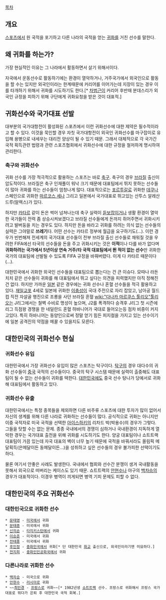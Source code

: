 [[목차]]
== 개요 ==
[[스포츠]]에서 원 국적을 포기하고 다른 나라의 국적을 얻는 [[귀화]]를 거친 선수를 말한다.

== 왜 귀화를 하는가? ==
가장 현실적인 이유는 그 나라에서 활동하면서 살기 위해서이다.

자국에서 운동선수로 활동하기에는 환경이 열악하거나, 거주국가에서 외국인으로 활동을 할 수는 있지만 외국인이라는 한계때문에 커리어를 이어가는데 지장이 있는 경우 이를 타개하기 위해서 귀화를 시도하기도 한다.[* [[차범근]]이 커리어 후반때 분데스리가 외국인 규정을 피하기 위해 구단에게 귀화요청을 받은 것이 대표적.]

== 귀화선수와 국가대표 선발 ==
대부분의 국가대항전이 활성화된 스포츠에서 이런 귀화선수에 대한 제약은 필수적이라고 할 수 있다. 이것을 묵인할 경우 자칫 국가대항전이 외국인 귀화선수를 마구잡이로 유입해 용병으로 내세우는 대리전 양상이 될 수 있기 때문. 그래서 대체적으로 각 국가간 국적 획득관련 법령과 관련 스포츠협회에서 귀화선수에 대한 규정을 철저하게 명시하여 관리한다.
=== 축구와 귀화선수 ===
귀화 선수를 가장 적극적으로 활용하는 스포츠는 바로 [[축구]]. 축구의 경우 [[브라질]] 출신이 압도적이다. 브라질은 축구 인재풀이 워낙 크기 때문에 대표팀에서 뛰지 못하는 선수들이 많아 귀화를 하는 선수들이 엄청나게 많다. 대표적으로는 [[포르투갈]]로 귀화한 [[데쿠]]나 스페인으로 귀화한 [[마르코스 세나]] 그리고 일본에서 국가대표로 뛰고있는 산투스 알레산드루(알렉스)가 있다.

하지만 [[카타르]] 같이 돈은 썩어 넘쳐나는데 축구 실력이 [[듣보잡]]이거나 생활 환경이 열악한 국가들이 전력 좀 상승시켜보겠다고 브라질 선수들에게 돈까지 쥐어주면서 귀화시키려고 발버둥을 치는 경우도 있다. 하지만 돈을 바라고 귀화를 하려는 의식 없는 선수들의 실력은 그야말로 '''쓰레기'''다. 어떤 선수는 카타르 정부에 월급을 요구하기도(…). 이런 경우가 빈번해져 전세계의 국가대표 선수들이 전부 브라질 출신 선수들로 채워질 것을 우려한 FIFA에선 타국의 선수들을 돈을 주고 귀화시키는 것은 '''이적'''이나 다를 바가 없다며 '''귀화하려는 국가에서 5년이상 연속 거주/타 국적 대표팀에서 뛴 적이 없는 선수'''만 귀화한 국가의 대표팀에 선발될 수 있도록 FIFA 규정을 바꿔버렸다. 이게 다 카타르 때문이다(…).

대한민국에서 귀화한 외국인 선수들을 대표팀으로 뽑는다는 건 큰 이슈다. 모따나 라돈치치 같은 선수들이 귀화를 해 대표팀에서 뛰고 싶다는 의견을 피력했지만 아직 정해진 건 없다. 하지만 가까운 [[일본]] 같은 경우에는 귀화 선수나 혼혈 선수들을 적극 활용하고 있다. [[재일교포]] 4세로 일본에 귀화한 [[이충성]]이 국대 주전으로 자리 잡았고, 남아공 월드컵 직전 자살골 행진으로 조롱을 사던 브라질 혼혈 [[wiki:"다나카 마르쿠스 툴리오"툴리오]]는 J리그에서는 철벽 수비로 명성이 높으며, J2를 폭격하다 승격후 J리그 첫 시즌에 리그 득점왕 경쟁을 한 네덜란드 혼혈 하바니어가 국대로 들어오는등 점차 비중이 커지고있다. 특히 하바니어는 동양인으로써 정말 얻기 힘든 피지컬을 가지고 있는 선수이기에 일본 공격진의 약점을 메꿀 수 있을지도 모른다.

== 대한민국의 귀화선수 현실 ==
=== 귀화선수 유입 ===
대한민국에서 가장 귀화선수 유입이 많은 스포츠는 탁구이다. [[탁구]]의 경우 대다수의 귀화 선수들이 [[중국]] 국적의 선수들이다. 중국의 탁구 시스템 때문에 실력이 출중해도 대표팀이 될 수 없는 선수들이 귀화를 택한다. [[대한민국]]에도 중국 선수 탕나가 당예서로 귀화해 대표팀에서 활동하고 있다. 

=== 귀화선수 유출 ===
대한민국에서는 특정 종목들을 제외하면 다른 비주류 스포츠에 대한 투자가 많이 없어서 자신의 생계를 위해 다른 나라로 귀화하는 선수들이 많다. 공식적으로 귀화는 아니지만 이중 국적자로 미국 국적을 선택한 [[아이스하키]]의 리차드 박(박용수)의 경우가 그렇다. 그들을 탓할 수는 없는 문제. 종종 국내에서의 경쟁이 심하거나 국내환경이 지독하게 열악한 경우는 국가대표 출전을 위해 귀화를 시도하기도 한다. 양궁 대표팀이나 쇼트트랙 대표팀이 가끔 있는데 자국 대표의 벽이 너무 높기 때문에 국적을 바꿔서라도 올림픽 메달획득(은메달이든 동메달이든...)을 성취하고 싶은 선수들의 경우 불가피한 선택이기도 하다. 

물론 여기서 안좋은 사례도 발생한다. 국내에서 협회와 선수간 분쟁이 생겨 국내활동을 못해서 외국으로 떠버리는 케이스도 있기 때문. 쇼트트랙의 [[안현수]]나 야구의 [[백차승]]의 경우가 대표적이다. 이경우 병역이 끼게되면 병역 기피 문제도 피할 수 없다.

== 대한민국의 주요 귀화선수 ==
=== 대한민국으로 귀화한 선수 ===
 * [[문태영]] - [[미국]]에서 귀화
 * [[문태종]] - 미국에서 귀화
 * [[신의손]] - [[타지키스탄]]에서 귀화
 * [[이승준]] - 미국에서 귀화
 * [[전태풍]] - 미국에서 귀화
 * [[후인정]] - [[중화민국]]에서 귀화[* 단 대한민국 [[화교]] 출신으로, 외국인이라기엔 미묘하다.] 
 * [[전지희]] - [[중화인민공화국]]에서 귀화
=== 다른나라로 귀화한 선수 ===
 * [[백차승]] - 미국으로 귀화
 * [[안현수]] - [[러시아]]로 귀화
 * ~~[[최민경]] - [[프랑스]]로 귀화~~[* 1982년생 [[쇼트트랙]] 선수. 프랑스로 귀화해서 프랑스 국가대표로 뛰다가 은퇴 후 대한민국 국적 회복.]
